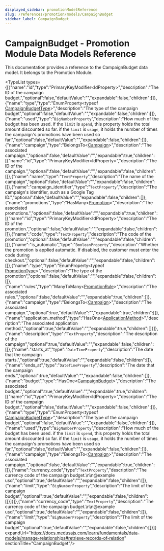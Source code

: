 ```yaml
---
displayed_sidebar: promotionModelReference
slug: /references/promotion/models/CampaignBudget
sidebar_label: CampaignBudget
---
```



# CampaignBudget - Promotion Module Data Models Reference

This documentation provides a reference to the CampaignBudget data model. It belongs to the Promotion Module.

<TypeList types={[{"name":"id","type":"PrimaryKeyModifier&#60;IdProperty&#62;","description":"The ID of the campaign budget.","optional":false,"defaultValue":"","expandable":false,"children":[]},{"name":"type","type":"EnumProperty&#60;typeof [CampaignBudgetType](../../../utils/PromotionUtils/enums/utils.PromotionUtils.CampaignBudgetType/page.mdx)&#62;","description":"The type of the campaign budget","optional":false,"defaultValue":"","expandable":false,"children":[]},{"name":"used","type":"`BigNumberProperty`","description":"How much of the budget has been used. if the `limit` is `spend`, this property holds the total amount discounted so far. if the `limit` is `usage`, it holds the number of times the campaign's promotions have been used so far.","optional":false,"defaultValue":"","expandable":false,"children":[]},{"name":"campaign","type":"BelongsTo&#60;[Campaign](../promotion_models.Campaign/page.mdx)&#62;","description":"The associated campaign.","optional":false,"defaultValue":"","expandable":true,"children":[{"name":"id","type":"PrimaryKeyModifier&#60;IdProperty&#62;","description":"The ID of the campaign.","optional":false,"defaultValue":"","expandable":false,"children":[]},{"name":"name","type":"`TextProperty`","description":"The name of the campaign","optional":false,"defaultValue":"","expandable":false,"children":[]},{"name":"campaign_identifier","type":"`TextProperty`","description":"The campaign's identifier, such as a Google Tag ID.","optional":false,"defaultValue":"","expandable":false,"children":[]},{"name":"promotions","type":"HasMany&#60;[Promotion](../promotion_models.Promotion/page.mdx)&#62;","description":"The associated promotions.","optional":false,"defaultValue":"","expandable":true,"children":[{"name":"id","type":"PrimaryKeyModifier&#60;IdProperty&#62;","description":"The ID of the promotion.","optional":false,"defaultValue":"","expandable":false,"children":[]},{"name":"code","type":"`TextProperty`","description":"The code of the promotion","optional":false,"defaultValue":"","expandable":false,"children":[]},{"name":"is_automatic","type":"`BooleanProperty`","description":"Whether the promotion is applied automatic. If disabled, the customer must enter the code during checkout.","optional":false,"defaultValue":"","expandable":false,"children":[]},{"name":"type","type":"EnumProperty&#60;typeof [PromotionType](../../../utils/PromotionUtils/enums/utils.PromotionUtils.PromotionType/page.mdx)&#62;","description":"The type of the promotion","optional":false,"defaultValue":"","expandable":false,"children":[]},{"name":"rules","type":"ManyToMany&#60;[PromotionRule](../promotion_models.PromotionRule/page.mdx)&#62;","description":"The associated rules.","optional":false,"defaultValue":"","expandable":true,"children":[]},{"name":"campaign","type":"BelongsTo&#60;[Campaign](../promotion_models.Campaign/page.mdx)&#62;","description":"The associated campaign.","optional":true,"defaultValue":"","expandable":true,"children":[]},{"name":"application_method","type":"HasOne&#60;[ApplicationMethod](../promotion_models.ApplicationMethod/page.mdx)&#62;","description":"The associated application method.","optional":true,"defaultValue":"","expandable":true,"children":[]}]},{"name":"description","type":"`TextProperty`","description":"The description of the campaign","optional":true,"defaultValue":"","expandable":false,"children":[]},{"name":"starts_at","type":"`DateTimeProperty`","description":"The date that the campaign starts.","optional":true,"defaultValue":"","expandable":false,"children":[]},{"name":"ends_at","type":"`DateTimeProperty`","description":"The date that the campaign ends.","optional":true,"defaultValue":"","expandable":false,"children":[]},{"name":"budget","type":"HasOne&#60;[CampaignBudget](page.mdx)&#62;","description":"The associated budget.","optional":true,"defaultValue":"","expandable":true,"children":[{"name":"id","type":"PrimaryKeyModifier&#60;IdProperty&#62;","description":"The ID of the campaign budget.","optional":false,"defaultValue":"","expandable":false,"children":[]},{"name":"type","type":"EnumProperty&#60;typeof [CampaignBudgetType](../../../utils/PromotionUtils/enums/utils.PromotionUtils.CampaignBudgetType/page.mdx)&#62;","description":"The type of the campaign budget","optional":false,"defaultValue":"","expandable":false,"children":[]},{"name":"used","type":"`BigNumberProperty`","description":"How much of the budget has been used. if the `limit` is `spend`, this property holds the total amount discounted so far. if the `limit` is `usage`, it holds the number of times the campaign's promotions have been used so far.","optional":false,"defaultValue":"","expandable":false,"children":[]},{"name":"campaign","type":"BelongsTo&#60;[Campaign](../promotion_models.Campaign/page.mdx)&#62;","description":"The associated campaign.","optional":false,"defaultValue":"","expandable":true,"children":[]},{"name":"currency_code","type":"`TextProperty`","description":"The currency code of the campaign budget.\n\n@example usd","optional":true,"defaultValue":"","expandable":false,"children":[]},{"name":"limit","type":"`BigNumberProperty`","description":"The limit of the campaign budget","optional":true,"defaultValue":"","expandable":false,"children":[]}]}]},{"name":"currency_code","type":"`TextProperty`","description":"The currency code of the campaign budget.\n\n@example usd","optional":true,"defaultValue":"","expandable":false,"children":[]},{"name":"limit","type":"`BigNumberProperty`","description":"The limit of the campaign budget","optional":true,"defaultValue":"","expandable":false,"children":[]}]} expandUrl="https://docs.medusajs.com/learn/fundamentals/data-models/manage-relationships#retrieve-records-of-relation" sectionTitle="CampaignBudget"/>
